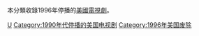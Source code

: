 本分類收錄1996年停播的[[美國|美國]][[電視劇|電視劇]]。

{{year by category
|m=1
|c=9
|d=9
|y=6
|cat=停播的美國電視剧
|sortkey=美國電視
|parent=各年停播的美國電視剧
|subcat=1996年美國電視
}}

[[Category:1996年停播的电视剧|U]]
[[Category:1990年代停播的美国电视剧|Category:1990年代停播的美国电视剧]]
[[Category:1996年美国废除|Category:1996年美国废除]]